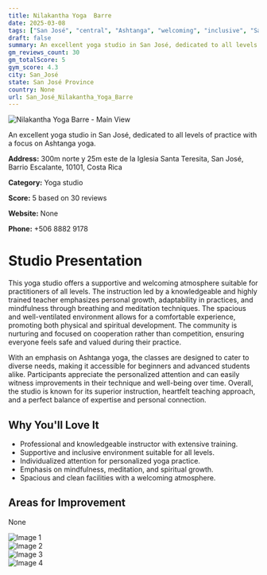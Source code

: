 ```yaml
---
title: Nilakantha Yoga  Barre
date: 2025-03-08
tags: ["San José", "central", "Ashtanga", "welcoming", "inclusive", "San José"]  
draft: false
summary: An excellent yoga studio in San José, dedicated to all levels of practice with a focus on Ashtanga yoga.
gm_reviews_count: 30
gm_totalScore: 5
gym_score: 4.3
city: San_José
state: San José Province
country: None
url: San_José_Nilakantha_Yoga_Barre
---
```


<div className="aspect-[16/9] relative my-8">
  <img 
    src="https://lh5.googleusercontent.com/p/AF1QipO37iDa-uTdZ3YGr8wTAA-eKZAZzMs5IHrPhtx4=w1920-h1080-k-no"
    alt="Nilakantha Yoga  Barre - Main View"
    className="object-cover absolute inset-0 w-full h-full rounded-lg"
  />
</div>

An excellent yoga studio in San José, dedicated to all levels of practice with a focus on Ashtanga yoga.

**Address:** 300m norte y 25m este de la Iglesia Santa Teresita, San José, Barrio Escalante, 10101, Costa Rica

**Category:** Yoga studio

**Score:** 5 based on 30 reviews

**Website:** None

**Phone:** +506 8882 9178

# Studio Presentation

This yoga studio offers a supportive and welcoming atmosphere suitable for practitioners of all levels. The instruction led by a knowledgeable and highly trained teacher emphasizes personal growth, adaptability in practices, and mindfulness through breathing and meditation techniques. The spacious and well-ventilated environment allows for a comfortable experience, promoting both physical and spiritual development. The community is nurturing and focused on cooperation rather than competition, ensuring everyone feels safe and valued during their practice.

With an emphasis on Ashtanga yoga, the classes are designed to cater to diverse needs, making it accessible for beginners and advanced students alike. Participants appreciate the personalized attention and can easily witness improvements in their technique and well-being over time. Overall, the studio is known for its superior instruction, heartfelt teaching approach, and a perfect balance of expertise and personal connection.

## Why You'll Love It

- Professional and knowledgeable instructor with extensive training.
- Supportive and inclusive environment suitable for all levels.
- Individualized attention for personalized yoga practice.
- Emphasis on mindfulness, meditation, and spiritual growth.
- Spacious and clean facilities with a welcoming atmosphere.

## Areas for Improvement

None

<div className="grid grid-cols-1 xl:grid-cols-2 gap-4 my-8">
<div className="aspect-[4/3] relative"><img src="https://lh5.googleusercontent.com/p/AF1QipOFBovQ2484qds5c2kwnQDkXVAfhrx8rFUFGONa=w1920-h1080-k-no" alt="Image 1" className="object-cover absolute inset-0 w-full h-full rounded-lg" /></div>
<div className="aspect-[4/3] relative"><img src="https://lh5.googleusercontent.com/p/AF1QipOjNx6vn3gh8P_HcWU7KmmckEEqD7UmY68Nvw3N=w1920-h1080-k-no" alt="Image 2" className="object-cover absolute inset-0 w-full h-full rounded-lg" /></div>
<div className="aspect-[4/3] relative"><img src="https://lh5.googleusercontent.com/p/AF1QipNCxq_LfxrWLEDa-TtjO3pZ-HOgIvRvii1FC7rm=w1920-h1080-k-no" alt="Image 3" className="object-cover absolute inset-0 w-full h-full rounded-lg" /></div>
<div className="aspect-[4/3] relative"><img src="https://lh5.googleusercontent.com/p/AF1QipPLGBkfPilXw9wLuBKmVnZ7ZJvYvnESNy4EsHKy=w1920-h1080-k-no" alt="Image 4" className="object-cover absolute inset-0 w-full h-full rounded-lg" /></div>
</div>